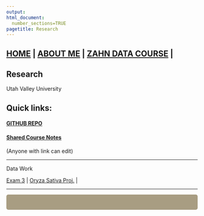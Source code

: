 ```yaml
---
output: 
html_document:
  number_sections=TRUE
pagetitle: Research
---
```


<style type="text/css">
.main-container {
  max-width: 1800px;
  margin-left: auto;
  margin-right: auto;
}
</style>

## [HOME](https://joscif.github.io/) | [ABOUT ME]() | [ZAHN DATA COURSE](http://gzahn.github.io/data-course/) |

<div style= "float:right;position: relative;top:10px">
```r

```
</div>

<style>
div.gray { background-color:#1D741B; border-radius: 5px; padding: 20px;}
</style>
<div class = "gray">


# **Research**{#top}
Utah Valley University 



## Quick links:

####  [GITHUB REPO](https://github.com/Joscif/Data_Course_RAIGNE)
#### [Shared Course Notes](https://docs.google.com/document/d/1Nnjv1RkdegUR3pOp8Jb81ryE-_C59T4dLWYyJqVSz9Y/edit?usp=sharing)
(Anyone with link can edit)


___

Data Work

[Exam 3](http://joscif.github.io/Exam_3_rmd_web.html)    |    [Oryza Sativa Proj.](#Week-5)    |   




</div>

___

<style>
div.blue { background-color:#a89d82; border-radius: 5px; padding: 20px;}
</style>
<div class = "blue">

<div style= "float:right;position: relative;top:10px">
```r

```
</div>

